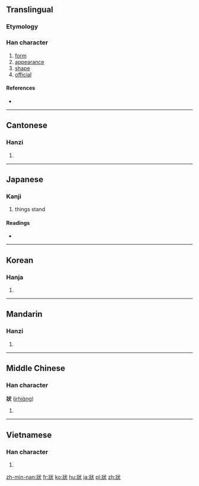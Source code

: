{{also|状}}
==Translingual==

===Etymology===
{{Han compound|爿|犬|c1=p|c2=s|ls=psc}}

===Han character===
{{Han char|rn=94|rad=犬|as=04|sn=8|four=33134|canj=VMIK|ids=⿰爿犬}}

# [[form]]
# [[appearance]]
# [[shape]]
# [[official]]

====References====
* {{Han ref|kx=0707.130|dkj=20280|dj=1119.300|hdz=21334.030|uh=72C0|ud=29376|bh=AAAC|bd=43692}}

----

==Cantonese==

===Hanzi===
{{yue-hanzi|jyut=zong6|y=jong6|sim=状}}

# {{defn|lang=yue|sort=犬04}}

----

==Japanese==

===Kanji===
{{ja-kanji|grade=|rs=犬04}}

# things stand

====Readings====
* {{ja-readings|on=[[じょう]] (jō)|kun=}}

----

==Korean==

===Hanja===
{{ko-hanja|hangeul=[[상]], [[장]]|eumhun=|rv=sang, jang|mr=sang, chang|y=sang, cang}}

# {{defn|lang=ko|sort=犬04}}

----

==Mandarin==

===Hanzi===
{{cmn-hanzi|sim=状|pin=[[jué]] ([[jue2]]), [[zhuàng]] ([[zhuang4]])|wg=chüeh<sup>2</sup>, chuang<sup>4</sup>}}

# {{defn|lang=cmn|sort=犬04}}

----

==Middle Chinese==

===Han character===
'''狀''' ([[jrhiɑ̀ng]])<!--note: the vowel "ɑ" is an IPA symbol and is thus different from the vowel "a"-->

# {{defn|lang=ltc|sort=犬04}}

----

==Vietnamese==

===Han character===
{{vi-hantu|[[trạng]]|rs=犬04}}

# {{defn|lang=cmn|sort=犬04}}

[[zh-min-nan:狀]]
[[fr:狀]]
[[ko:狀]]
[[hu:狀]]
[[ja:狀]]
[[pl:狀]]
[[zh:狀]]